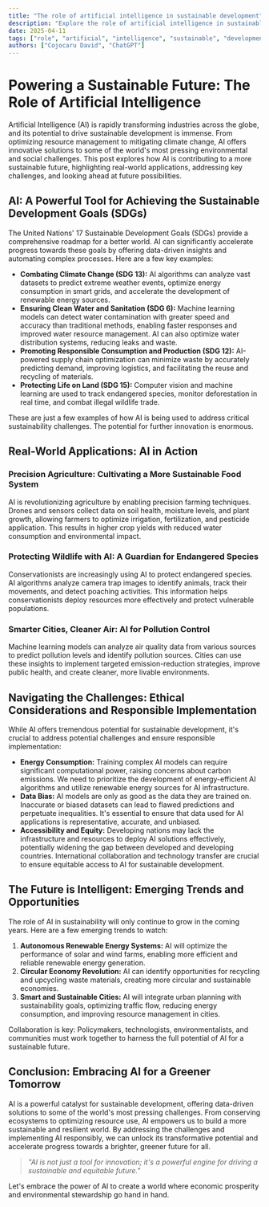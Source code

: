 ```yaml
---
title: "The role of artificial intelligence in sustainable development"
description: "Explore the role of artificial intelligence in sustainable development in this detailed guide, offering insights, strategies, and practical tips to enhance your understanding and application of the topic."
date: 2025-04-11
tags: ["role", "artificial", "intelligence", "sustainable", "development"]
authors: ["Cojocaru David", "ChatGPT"]
---
```


# Powering a Sustainable Future: The Role of Artificial Intelligence

Artificial Intelligence (AI) is rapidly transforming industries across the globe, and its potential to drive sustainable development is immense. From optimizing resource management to mitigating climate change, AI offers innovative solutions to some of the world's most pressing environmental and social challenges. This post explores how AI is contributing to a more sustainable future, highlighting real-world applications, addressing key challenges, and looking ahead at future possibilities.

## AI: A Powerful Tool for Achieving the Sustainable Development Goals (SDGs)

The United Nations' 17 Sustainable Development Goals (SDGs) provide a comprehensive roadmap for a better world. AI can significantly accelerate progress towards these goals by offering data-driven insights and automating complex processes. Here are a few key examples:

- **Combating Climate Change (SDG 13):** AI algorithms can analyze vast datasets to predict extreme weather events, optimize energy consumption in smart grids, and accelerate the development of renewable energy sources.
- **Ensuring Clean Water and Sanitation (SDG 6):** Machine learning models can detect water contamination with greater speed and accuracy than traditional methods, enabling faster responses and improved water resource management. AI can also optimize water distribution systems, reducing leaks and waste.
- **Promoting Responsible Consumption and Production (SDG 12):** AI-powered supply chain optimization can minimize waste by accurately predicting demand, improving logistics, and facilitating the reuse and recycling of materials.
- **Protecting Life on Land (SDG 15):** Computer vision and machine learning are used to track endangered species, monitor deforestation in real time, and combat illegal wildlife trade.

These are just a few examples of how AI is being used to address critical sustainability challenges. The potential for further innovation is enormous.

## Real-World Applications: AI in Action

### Precision Agriculture: Cultivating a More Sustainable Food System

AI is revolutionizing agriculture by enabling precision farming techniques. Drones and sensors collect data on soil health, moisture levels, and plant growth, allowing farmers to optimize irrigation, fertilization, and pesticide application. This results in higher crop yields with reduced water consumption and environmental impact.

### Protecting Wildlife with AI: A Guardian for Endangered Species

Conservationists are increasingly using AI to protect endangered species. AI algorithms analyze camera trap images to identify animals, track their movements, and detect poaching activities. This information helps conservationists deploy resources more effectively and protect vulnerable populations.

### Smarter Cities, Cleaner Air: AI for Pollution Control

Machine learning models can analyze air quality data from various sources to predict pollution levels and identify pollution sources. Cities can use these insights to implement targeted emission-reduction strategies, improve public health, and create cleaner, more livable environments.

## Navigating the Challenges: Ethical Considerations and Responsible Implementation

While AI offers tremendous potential for sustainable development, it's crucial to address potential challenges and ensure responsible implementation:

- **Energy Consumption:** Training complex AI models can require significant computational power, raising concerns about carbon emissions. We need to prioritize the development of energy-efficient AI algorithms and utilize renewable energy sources for AI infrastructure.
- **Data Bias:** AI models are only as good as the data they are trained on. Inaccurate or biased datasets can lead to flawed predictions and perpetuate inequalities. It's essential to ensure that data used for AI applications is representative, accurate, and unbiased.
- **Accessibility and Equity:** Developing nations may lack the infrastructure and resources to deploy AI solutions effectively, potentially widening the gap between developed and developing countries. International collaboration and technology transfer are crucial to ensure equitable access to AI for sustainable development.

## The Future is Intelligent: Emerging Trends and Opportunities

The role of AI in sustainability will only continue to grow in the coming years. Here are a few emerging trends to watch:

1.  **Autonomous Renewable Energy Systems:** AI will optimize the performance of solar and wind farms, enabling more efficient and reliable renewable energy generation.
2.  **Circular Economy Revolution:** AI can identify opportunities for recycling and upcycling waste materials, creating more circular and sustainable economies.
3.  **Smart and Sustainable Cities:** AI will integrate urban planning with sustainability goals, optimizing traffic flow, reducing energy consumption, and improving resource management in cities.

Collaboration is key: Policymakers, technologists, environmentalists, and communities must work together to harness the full potential of AI for a sustainable future.

## Conclusion: Embracing AI for a Greener Tomorrow

AI is a powerful catalyst for sustainable development, offering data-driven solutions to some of the world's most pressing challenges. From conserving ecosystems to optimizing resource use, AI empowers us to build a more sustainable and resilient world. By addressing the challenges and implementing AI responsibly, we can unlock its transformative potential and accelerate progress towards a brighter, greener future for all.

> _"AI is not just a tool for innovation; it's a powerful engine for driving a sustainable and equitable future."_

Let's embrace the power of AI to create a world where economic prosperity and environmental stewardship go hand in hand.
